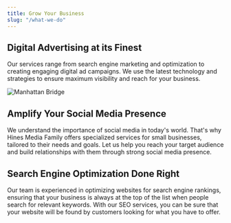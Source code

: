 ```yaml
---
title: Grow Your Business
slug: "/what-we-do"
---
```

## Digital Advertising at its Finest

Our services range from search engine marketing and optimization to creating engaging digital ad campaigns. We use the latest technology and strategies to ensure maximum visibility and reach for your business.

![Manhattan Bridge](./come.jpg)

## Amplify Your Social Media Presence

We understand the importance of social media in today's world. That's why Hines Media Family offers specialized services for small businesses, tailored to their needs and goals. Let us help you reach your target audience and build relationships with them through strong social media presence.

## Search Engine Optimization Done Right

Our team is experienced in optimizing websites for search engine rankings, ensuring that your business is always at the top of the list when people search for relevant keywords. With our SEO services, you can be sure that your website will be found by customers looking for what you have to offer.